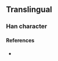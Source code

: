 {{character info/new}}
==Translingual==

===Han character===
{{Han char|rn=9|rad=人|as=12|sn=14|four=|canj=OJTY|ids=⿰亻寒}}

====References====
* {{Han ref|kx=0118.051|dkj=|dj=|hdz=|uh=348F|ud=13455|bh=|bd=}}